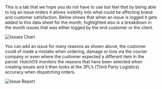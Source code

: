 This is a tab that we hope you do not have to use but feel that by being able to log an issue orders it allows visibility into what could be affecting brand and customer satisfaction. Below shows that when an issue is logged it gets added to this data sheet for the month, highlighted also is a breakdown in the month issues that was either logged by the end customer or the client.

<img src="/images/issues-1.png" alt="Issues Chart" />

You can add an issue for many reasons as shown above, the customer could of made a mistake when ordering, damage or loss via the courier company or even where the customer expected a different item in the parcel. HutchOS monitors the reasons that have been selected when creating issues and it then looks at the 3PL’s (Third Party Logistics) accuracy when dispatching orders.

<img src="/images/issues-2.png" alt="Issue Report" />
